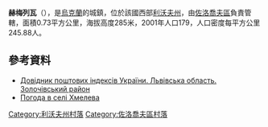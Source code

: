 {{coord|49|50|50|N|25|0|28|E|scale:100000|display=title}}

'''赫梅列瓦'''（{{lang-uk|Хмелева}}），是[[烏克蘭|烏克蘭]]的城鎮，位於該國西部[[利沃夫州|利沃夫州]]，由[[佐洛喬夫區|佐洛喬夫區]]負責管轄，面積0.73平方公里，海拔高度285米，2001年人口179，人口密度每平方公里245.88人。

==參考資料==
*[http://www.uaidx.com/13/290?f=index&d=desc&lang=ua Довідник поштових індексів України. Львівська область. Золочівський район] {{Wayback|url=http://www.uaidx.com/13/290?f=index&d=desc&lang=ua |date=20160127100105 }}
* [http://weather.in.ua/ua/l'vovskaja/27360 Погода в селі Хмелева] {{Wayback|url=http://weather.in.ua/ua/l%27vovskaja/27360 |date=20200813181223 }}

[[Category:利沃夫州村落|Category:利沃夫州村落]]
[[Category:佐洛喬夫區村落|Category:佐洛喬夫區村落]]


{{Lviv-geo-stub}}